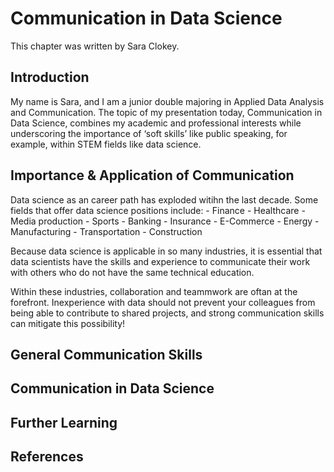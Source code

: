 # Communication in Data Science

This chapter was written by Sara Clokey.

## Introduction

My name is Sara, and I am a junior double majoring in Applied Data Analysis and Communication. The topic of my presentation today, Communication in Data Science, combines my academic and professional interests while underscoring the importance of 'soft skills' like public speaking, for example, within STEM fields like data science.

## Importance & Application of Communication
Data science as an career path has exploded witihn the last decade. Some fields that offer data science positions include:
        - Finance
        - Healthcare
        - Media production
        - Sports
        - Banking
        - Insurance
        - E-Commerce
        - Energy
        - Manufacturing
        - Transportation
        - Construction

Because data science is applicable in so many industries, it is essential that data scientists have the skills and experience to communicate their work with others who do not have the same technical education. 

Within these industries, collaboration and teammwork are oftan at the forefront. Inexperience with data should not prevent your colleagues from being able to contribute to shared projects, and strong communication skills can mitigate this possibility!

## General Communication Skills


## Communication in Data Science


## Further Learning


## References